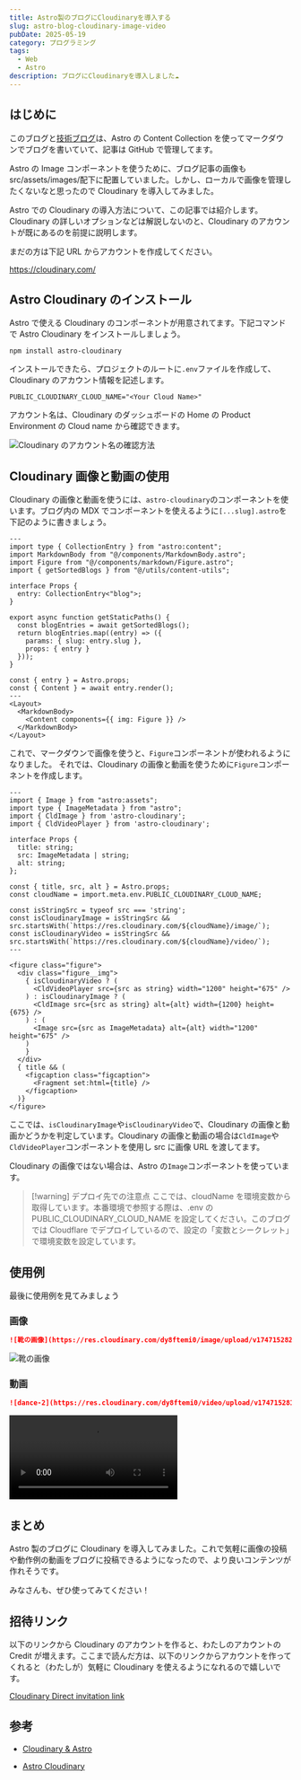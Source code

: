 ```yaml
---
title: Astro製のブログにCloudinaryを導入する
slug: astro-blog-cloudinary-image-video
pubDate: 2025-05-19
category: プログラミング
tags:
  - Web
  - Astro
description: ブログにCloudinaryを導入しました☁️
---
```


## はじめに

このブログと[技術ブログ](https://hypb.dev)は、Astro の Content Collection を使ってマークダウンでブログを書いていて、記事は GitHub で管理してます。

Astro の Image コンポーネントを使うために、ブログ記事の画像も src/assets/images/配下に配置していました。しかし、ローカルで画像を管理したくないなと思ったので Cloudinary を導入してみました。

Astro での Cloudinary の導入方法について、この記事では紹介します。
Cloudinary の詳しいオプションなどは解説しないのと、Cloudinary のアカウントが既にあるのを前提に説明します。

まだの方は下記 URL からアカウントを作成してください。

https://cloudinary.com/

## Astro Cloudinary のインストール

Astro で使える Cloudinary のコンポーネントが用意されてます。下記コマンドで Astro Cloudinary をインストールしましょう。

```
npm install astro-cloudinary
```

インストールできたら、プロジェクトのルートに`.env`ファイルを作成して、Cloudinary のアカウント情報を記述します。

```text title=".env"
PUBLIC_CLOUDINARY_CLOUD_NAME="<Your Cloud Name>"
```

アカウント名は、Cloudinary のダッシュボードの Home の Product Environment の Cloud name から確認できます。

![Cloudinary のアカウント名の確認方法](https://res.cloudinary.com/dy8ftemi0/image/upload/v1747730189/astro-blog-cloudinary-image-video-01_qfcwfp.jpg "Cloudinary のアカウント名の確認方法")

## Cloudinary 画像と動画の使用

Cloudinary の画像と動画を使うには、`astro-cloudinary`のコンポーネントを使います。ブログ内の MDX でコンポーネントを使えるように`[...slug].astro`を下記のように書きましょう。

```astro {4,24} title="[...slug].astro"
---
import type { CollectionEntry } from "astro:content";
import MarkdownBody from "@/components/MarkdownBody.astro";
import Figure from "@/components/markdown/Figure.astro";
import { getSortedBlogs } from "@/utils/content-utils";

interface Props {
  entry: CollectionEntry<"blog">;
}

export async function getStaticPaths() {
  const blogEntries = await getSortedBlogs();
  return blogEntries.map((entry) => ({
    params: { slug: entry.slug },
    props: { entry }
  }));
}

const { entry } = Astro.props;
const { Content } = await entry.render();
---
<Layout>
  <MarkdownBody>
    <Content components={{ img: Figure }} />
  </MarkdownBody>
</Layout>
```

これで、マークダウンで画像を使うと、`Figure`コンポーネントが使われるようになりました。
それでは、Cloudinary の画像と動画を使うために`Figure`コンポーネントを作成します。

```astro title="Figure.astro"
---
import { Image } from "astro:assets";
import type { ImageMetadata } from "astro";
import { CldImage } from 'astro-cloudinary';
import { CldVideoPlayer } from 'astro-cloudinary';

interface Props {
  title: string;
  src: ImageMetadata | string;
  alt: string;
};

const { title, src, alt } = Astro.props;
const cloudName = import.meta.env.PUBLIC_CLOUDINARY_CLOUD_NAME;

const isStringSrc = typeof src === 'string';
const isCloudinaryImage = isStringSrc && src.startsWith(`https://res.cloudinary.com/${cloudName}/image/`);
const isCloudinaryVideo = isStringSrc && src.startsWith(`https://res.cloudinary.com/${cloudName}/video/`);
---

<figure class="figure">
  <div class="figure__img">
    { isCloudinaryVideo ? (
      <CldVideoPlayer src={src as string} width="1200" height="675" />
    ) : isCloudinaryImage ? (
      <CldImage src={src as string} alt={alt} width={1200} height={675} />
    ) : (
      <Image src={src as ImageMetadata} alt={alt} width="1200" height="675" />
    )
    }
  </div>
  { title && (
    <figcaption class="figcaption">
      <Fragment set:html={title} />
    </figcaption>
  )}
</figure>
```

ここでは、`isCloudinaryImage`や`isCloudinaryVideo`で、Cloudinary の画像と動画かどうかを判定しています。Cloudinary の画像と動画の場合は`CldImage`や`CldVideoPlayer`コンポーネントを使用し src に画像 URL を渡してます。

Cloudinary の画像ではない場合は、Astro の`Image`コンポーネントを使っています。

> [!warning] デプロイ先での注意点
> ここでは、cloudName を環境変数から取得しています。本番環境で参照する際は、.env の PUBLIC_CLOUDINARY_CLOUD_NAME を設定してください。このブログでは Cloudflare でデプロイしているので、設定の「変数とシークレット」で環境変数を設定しています。

## 使用例

最後に使用例を見てみましょう

### 画像

```md title="Cloudinary画像の使用例"
![靴の画像](https://res.cloudinary.com/dy8ftemi0/image/upload/v1747152824/cld-sample-5.jpg "靴の画像")
```

![靴の画像](https://res.cloudinary.com/dy8ftemi0/image/upload/v1747152824/cld-sample-5.jpg "靴の画像")

### 動画

```md title="Cloudinary画像の使用例"
![dance-2](https://res.cloudinary.com/dy8ftemi0/video/upload/v1747152819/samples/dance-2.mp4 "dance-2")
```

![dance-2](https://res.cloudinary.com/dy8ftemi0/video/upload/v1747152819/samples/dance-2.mp4 "dance-2")

## まとめ

Astro 製のブログに Cloudinary を導入してみました。これで気軽に画像の投稿や動作例の動画をブログに投稿できるようになったので、より良いコンテンツが作れそうです。

みなさんも、ぜひ使ってみてください！

## 招待リンク

以下のリンクから Cloudinary のアカウントを作ると、わたしのアカウントの Credit が増えます。ここまで読んだ方は、以下のリンクからアカウントを作ってくれると（わたしが）気軽に Cloudinary を使えるようになれるので嬉しいです。

[Cloudinary Direct invitation link](https://cloudinary.com/invites/lpov9zyyucivvxsnalc5/zcesbhsqkfjztfbcle4p?t=default)

## 参考

- [Cloudinary & Astro](https://docs.astro.build/ja/guides/media/cloudinary/)

- [Astro Cloudinary](https://astro.cloudinary.dev/)
